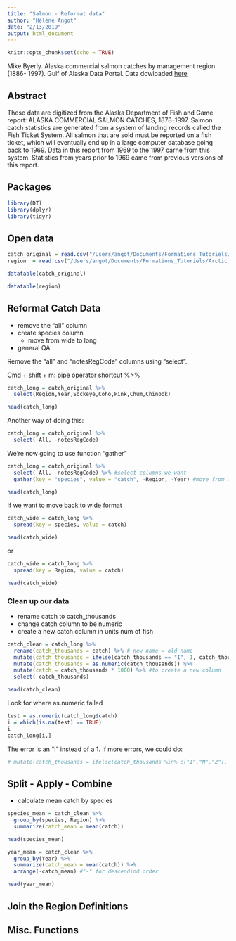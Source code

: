 ```yaml
---
title: "Salmon - Reformat data"
author: "Hélène Angot"
date: "2/13/2019"
output: html_document
---
```


```r
knitr::opts_chunk$set(echo = TRUE)
```

Mike Byerly. Alaska commercial salmon catches by management region (1886- 1997). Gulf of Alaska Data Portal. Data dowloaded [here](https://knb.ecoinformatics.org/view/df35b.304.2)

## Abstract

These data are digitized from the Alaska Department of Fish and Game report: ALASKA COMMERCIAL SALMON CATCHES, 1878-1997. Salmon catch statistics are generated from a system of landing records called the Fish Ticket System. All salmon that are sold must be reported on a fish ticket, which will eventually end up in a large computer database going back to 1969. Data in this report from 1969 to the 1997 carne from this system. Statistics from years prior to 1969 came from previous versions of this report.

## Packages

```r
library(DT)
library(dplyr)
library(tidyr)
```

## Open data

```r
catch_original = read.csv("/Users/angot/Documents/Formations_Tutoriels/Arctic_Data_Center/data/byerlySalmonByRegion.csv",header=TRUE)
region  = read.csv("/Users/angot/Documents/Formations_Tutoriels/Arctic_Data_Center/data/byerlyRegionDefs.csv",header=TRUE)
```

```r
datatable(catch_original)
```

```r
datatable(region)
```

## Reformat Catch Data

* remove the "all" column
* create species column
    * move from wide to long
* general QA

Remove the "all" and "notesRegCode" columns using "select".

Cmd + shift + m: pipe operator shortcut %>% 

```r
catch_long = catch_original %>% 
  select(Region,Year,Sockeye,Coho,Pink,Chum,Chinook)

head(catch_long)
```

Another way of doing this:

```r
catch_long = catch_original %>% 
  select(-All, -notesRegCode)
```

We're now going to use function "gather"

```r
catch_long = catch_original %>% 
  select(-All, -notesRegCode) %>% #select columns we want
  gather(key = "species", value = "catch", -Region, -Year) #move from wide to long

head(catch_long)
```

If we want to move back to wide format

```r
catch_wide = catch_long %>% 
  spread(key = species, value = catch)

head(catch_wide)
```

or

```r
catch_wide = catch_long %>% 
  spread(key = Region, value = catch)

head(catch_wide)
```

### Clean up our data

* rename catch to catch_thousands
* change catch column to be numeric
* create a new catch column in units num of fish

```r
catch_clean = catch_long %>% 
  rename(catch_thousands = catch) %>% # new name = old name
  mutate(catch_thousands = ifelse(catch_thousands == "I", 1, catch_thousands)) %>% 
  mutate(catch_thousands = as.numeric(catch_thousands)) %>% 
  mutate(catch = catch_thousands * 1000) %>% #to create a new column
  select(-catch_thousands)

head(catch_clean)
```

Look for where as.numeric failed

```r
test = as.numeric(catch_long$catch)
i = which(is.na(test) == TRUE)
i
catch_long[i,]
```

The error is an "I" instead of a 1.
If more errors, we could do:

```r
# mutate(catch_thousands = ifelse(catch_thousands %in% c("I","M","Z"), 1, catch_thousands))
```

## Split - Apply - Combine

* calculate mean catch by species

```r
species_mean = catch_clean %>% 
  group_by(species, Region) %>% 
  summarize(catch_mean = mean(catch))

head(species_mean)
```

```r
year_mean = catch_clean %>% 
  group_by(Year) %>% 
  summarize(catch_mean = mean(catch)) %>% 
  arrange(-catch_mean) #"-" for descendind order

head(year_mean)
```

## Join the Region Definitions

## Misc. Functions



